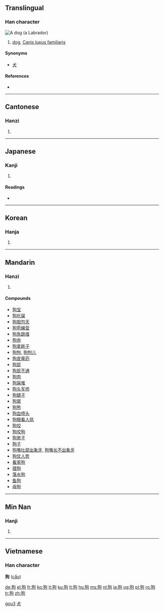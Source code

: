 ==Translingual==

===Han character===
[[Image:YellowLabradorLooking.jpg|thumb|A dog (a [[Labrador]])]]
{{Han char|rn=94|rad=犬|as=05|sn=8|four=4722<sub>0</sub>|canj=大竹心口 (KHPR)}}

# [[dog]], [[Canis lupus familiaris]]

====Synonyms====
* [[犬]]

====References====
* {{Han ref|kx=0709.120|dkj=20345|dj=1121.220|hdz=21341.050|uh=72D7|ud=29399|bh=AAAF|bd=43695}}

----

==Cantonese==

===Hanzi===
{{yue-hanzi|jyut=|y=gau2}}

# {{defn|Cantonese}}

----

==Japanese==

===Kanji===
{{ja-kanji|grade=|rs=犬05}}

# {{defn|Japanese}}

====Readings====
* {{ja-readings|on=[[こう]] (kō), [[く]] (ku)|kun=[[いぬ]] (inu)}}

----

==Korean==

===Hanja===
{{ko-hanja|hangeul=구|eumhun=|rv=gu|mr=ku|y=kwu}}

# {{defn|Korean}}

----

==Mandarin==
{{also|gou}}

===Hanzi===
{{cmn-hanzi|pin=[[gǒu]] ([[gou3]])|wg=kou<sup>3</sup>}}

# {{defn|Mandarin}}

====Compounds====
* [[狗宝]]
* [[狗吃屎]]
* [[狗胆包天]]
* [[狗苟蝇营]]
* [[狗急跳墙]]
* [[狗命]]
* [[狗拿耗子]]
* [[狗刨]], [[狗刨儿]]
* [[狗皮膏药]]
* [[狗屁]]
* [[狗屁不通]]
* [[狗肉]]
* [[狗屎堆]]
* [[狗头军师]]
* [[狗腿子]]
* [[狗窝]]
* [[狗熊]]
* [[狗血喷头]]
* [[狗眼看人低]]
* [[狗咬]]
* [[狗咬狗]]
* [[狗崽子]]
* [[狗子]]
* [[狗嘴吐部出象牙]], [[狗嘴长不出象牙]]
* [[狗仗人势]]
* [[看家狗]]
* [[猎狗]]
* [[落水狗]]
* [[鱼狗]]
* [[母狗]]

[[Category:zh-cn:Dogs|gou3]]
[[Category:zh-tw:Dogs|犬]]

----

==Min Nan==

===Hanji===
{{rfc-header|Hanji|lang=nan}}
{{nan-hanzi|poj=káu}}
# {{defn|Min Nan}}

----

==Vietnamese==

===Han character===
'''狗''' ([[cẩu]])

[[de:狗]]
[[el:狗]]
[[fr:狗]]
[[ko:狗]]
[[it:狗]]
[[ku:狗]]
[[lt:狗]]
[[hu:狗]]
[[ms:狗]]
[[nl:狗]]
[[ja:狗]]
[[ug:狗]]
[[pl:狗]]
[[ro:狗]]
[[tr:狗]]
[[zh:狗]]